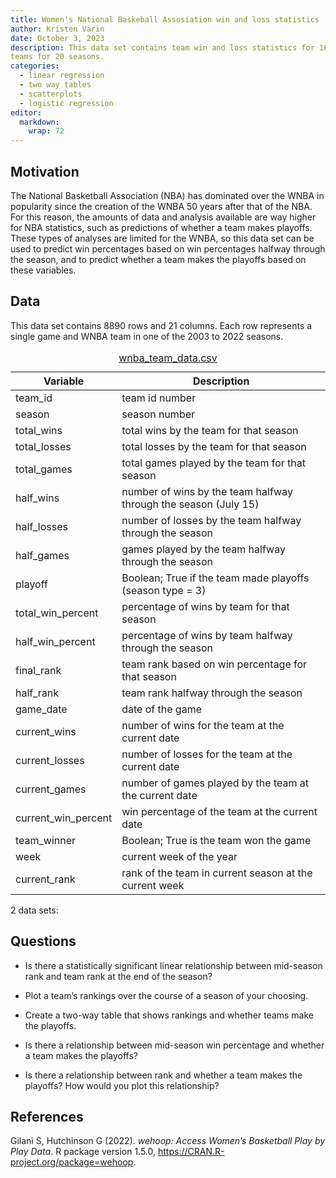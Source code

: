 ```yaml
---
title: Women's National Baskeball Assosiation win and loss statistics
author: Kristen Varin
date: October 3, 2023
description: This data set contains team win and loss statistics for 16 WNBA 
teams for 20 seasons. 
categories:
  - linear regression
  - two way tables
  - scatterplots
  - logistic regression
editor: 
  markdown: 
    wrap: 72
---
```


## Motivation

The National Basketball Association (NBA) has dominated over the WNBA in 
popularity since the creation of the WNBA 50 years after that of the NBA. 
For this reason, the amounts of data and analysis available are way higher 
for NBA statistics, such as predictions of whether a team makes playoffs. 
These types of analyses are limited for the WNBA, so this data set can be used 
to predict win percentages based on win percentages halfway through the season, 
and to predict whether a team makes the playoffs based on these variables.

## Data

This data set contains 8890 rows and 21 columns. Each row represents a single game and WNBA team in one of the 2003 to 2022 seasons.

| Variable            | Description                                                     |
|---------------------|---------------------------------------------------|
| team_id             | team id number                                                  |
| season              | season number                                                   |
| total_wins          | total wins by the team for that season                          |
| total_losses        | total losses by the team for that season                        |
| total_games         | total games played by the team for that season                  |
| half_wins           | number of wins by the team halfway through the season (July 15) |
| half_losses         | number of losses by the team halfway through the season         |
| half_games          | games played by the team halfway through the season             |
| playoff             | Boolean; True if the team made playoffs (season type = 3)       |
| total_win_percent   | percentage of wins by team for that season                      |
| half_win_percent    | percentage of wins by team halfway through the season           |
| final_rank          | team rank based on win percentage for that season               |
| half_rank           | team rank halfway through the season                            |
| game_date           | date of the game                                                |
| current_wins        | number of wins for the team at the current date                 |
| current_losses      | number of losses for the team at the current date               |
| current_games       | number of games played by the team at the current date          |
| current_win_percent | win percentage of the team at the current date                  |
| team_winner         | Boolean; True is the team won the game                          |
| week                | current week of the year                                        |
| current_rank        | rank of the team in current season at the current week          |

: [wnba_team_data.csv](../data/wnba_team_data.csv)

2 data sets: 


## Questions

-   Is there a statistically significant linear relationship between mid-season rank and team rank at the end of the season?

-   Plot a team's rankings over the course of a season of your choosing.

-   Create a two-way table that shows rankings and whether teams make the playoffs. 

-   Is there a relationship between mid-season win percentage and whether a team makes the playoffs?

-   Is there a relationship between rank and whether a team makes the playoffs? How would you plot this relationship?

## References

Gilani S, Hutchinson G (2022). *wehoop: Access Women's Basketball Play by Play Data*. R package version 1.5.0, <https://CRAN.R-project.org/package=wehoop>.
